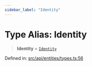 ```yaml
---
sidebar_label: "Identity"
---
```


# Type Alias: Identity

> **Identity** = [`Identity`](../../Identity/classes/Identity.mdx)

Defined in: [src/api/entities/types.ts:56](https://github.com/PolymeshAssociation/polymesh-sdk/blob/bee6a2fe7a8ce5db42a6982e793782182cde2153/src/api/entities/types.ts#L56)
